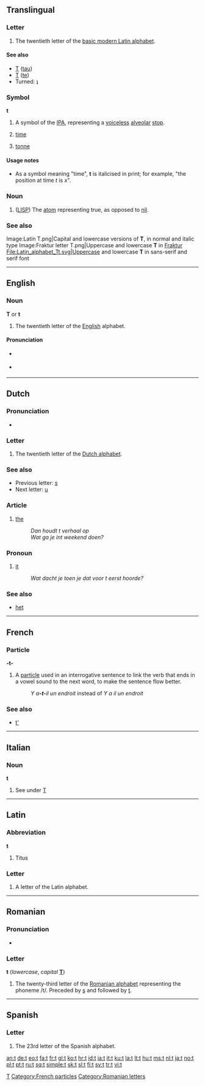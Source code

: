 {{Basic Latin character info|image=[[Image:Letter t.svg|50px]]|name=LATIN SMALL LETTER T|hex=74}}
{{also|T|Appendix:Variations of "t"}}
==Translingual==
{{wikipedia}}

===Letter===
{{mul-letter|upper=T|lower=t|script=Latn}}

# The twentieth letter of the [[Appendix:Latin script|basic modern Latin alphabet]].

====See also====
{{Latn-script}}
* [[Τ]] ([[tau]])
* [[Т]] ([[te]])
* Turned: [[ʇ]]

===Symbol===
'''t'''

# A symbol of the [[IPA]], representing a [[voiceless]] [[alveolar]] [[stop]].
# {{context|mathematics|physics}} [[time]]
# [[tonne]]

====Usage notes====
* As a symbol meaning "time", '''t''' is italicised in print; for example, "the position at time ''t'' is ''x''".

===Noun===
{{infl|mul|noun}}

# {{programming}} ([[LISP]]) The [[atom]] representing true, as opposed to [[nil]].

===See also===
{{Letter
|page=T
|NATO=Tango
|Morse=–
|Character=T
|Braille=⠞
}}
<gallery caption="Letter styles" perrow=3>
Image:Latin T.png|Capital and lowercase versions of '''T''', in normal and italic type
Image:Fraktur letter T.png|Uppercase and lowercase '''T''' in [[Fraktur]]
File:Latin_alphabet_Tt.svg|Uppercase and lowercase '''T''' in sans-serif and serif font
</gallery>

[[Category:IPA symbols|T]]

----

==English==

===Noun===
'''T''' or '''t'''

# The twentieth letter of the [[English]] alphabet.

====Pronunciation====
* {{sense|letter name}} {{IPA|/tʰiː/}}
* {{sense|phoneme}} {{IPA|/t/}}
: {{audio|en-us-t.ogg|Audio (US)}}

----

==Dutch==

===Pronunciation===
* {{sense|letter name}} {{IPA|/teː/|lang=nl}}

===Letter===
{{infl|nl|letter|lower case||upper case|T}}

# The twentieth letter of the [[Dutch alphabet]].

===See also===
* Previous letter: [[s#Dutch|s]]
* Next letter: [[u#Dutch|u]]

===Article===
{{infl|nl|article}}

# [[the]]
#:''Dan houdt t verhaal op''
#:''Wat ga je int weekend doen?''

===Pronoun===
{{infl|nl|pronoun}}

# [[it]]
#:''Wat dacht je toen je dat voor t eerst hoorde?''

===See also===
* [[het#Dutch|het]]

----

==French==

===Particle===
'''-t-'''

# A [[particle]] used in an interrogative sentence to link the verb that ends in a vowel sound to the next word, to make the sentence flow better.
#: ''Y a'''-t-'''il un endroit'' instead of ''Y a il un endroit''

===See also===
* [[t'#French|t']]

[[Category:French particles]]

----

==Italian==

===Noun===
'''t''' {{m|f|inv}}

# See under [[T#Italian|T]]

----

==Latin==

===Abbreviation===
'''t'''

# Titus

===Letter===
{{infl|la|letter}}

# A letter of the Latin alphabet.

----

==Romanian==

===Pronunciation===
* {{IPA|/te/|lang=ro}}

===Letter===
'''t''' (''lowercase'', ''capital'' '''[[T]]''')

# The twenty-third letter of the [[Romanian alphabet]] representing the phoneme /t/. Preceded by [[ş]] and followed by [[ţ]].

[[Category:Romanian letters]]

----

==Spanish==

===Letter===
{{infl|es|letter|lower case||upper case|T}}

# The 23rd letter of the Spanish alphabet.

[[an:t]]
[[de:t]]
[[eo:t]]
[[fa:t]]
[[fr:t]]
[[gl:t]]
[[ko:t]]
[[hr:t]]
[[id:t]]
[[ia:t]]
[[it:t]]
[[ku:t]]
[[la:t]]
[[lt:t]]
[[hu:t]]
[[ms:t]]
[[nl:t]]
[[ja:t]]
[[no:t]]
[[pl:t]]
[[pt:t]]
[[ru:t]]
[[sq:t]]
[[simple:t]]
[[sk:t]]
[[sl:t]]
[[fi:t]]
[[sv:t]]
[[tr:t]]
[[vi:t]]